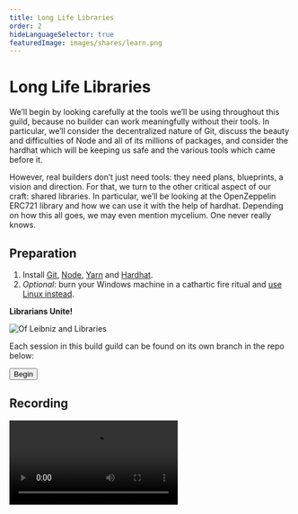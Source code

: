 ```yaml
---
title: Long Life Libraries
order: 2
hideLanguageSelector: true
featuredImage: images/shares/learn.png
---
```


# Long Life Libraries

We’ll begin by looking carefully at the tools we’ll be using throughout this guild, because no builder can work meaningfully without their tools. In particular, we’ll consider the decentralized nature of Git, discuss the beauty and difficulties of Node and all of its millions of packages, and consider the hardhat which will be keeping us safe and the various tools which came before it.

However, real builders don’t just need tools: they need plans, blueprints, a vision and direction. For that, we turn to the other critical aspect of our craft: shared libraries. In particular, we’ll be looking at the OpenZeppelin ERC721 library and how we can use it with the help of hardhat. Depending on how this all goes, we may even mention mycelium. One never really knows. 

## Preparation

1. Install [Git](https://git-scm.com/downloads), [Node](https://nodejs.org/dist/latest-v12.x/), [Yarn](https://classic.yarnpkg.com/en/docs/install/#mac-stable) and [Hardhat](https://hardhat.org/getting-started/#installation).
2. _Optional_: burn your Windows machine in a cathartic fire ritual and [use Linux instead](https://www.youtube.com/watch?v=-1h4RNetLbg).

<InfoBlock>

<Box>

**Librarians Unite!**

![Of Leibniz and Libraries](/images/build/LeibnizCombinatorics.gif)

Each session in this build guild can be found on its own branch in the repo below:

<Aligner center>
<Button to="https://github.com/kernel-community/nfteasy">Begin</Button>
</Aligner>

</Box>

</InfoBlock>

## Recording

<Video src="https://www.youtube-nocookie.com/embed/EO5jS3CuEFU" />